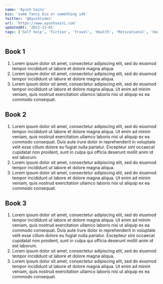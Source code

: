 ```yaml
---
name: 'Ayush Saini'
bio: 'some fancy bio or something idk'
twitter: '@AyushCodes'
url: 'https://www.ayushsaini.com'
updatedAt: '2021-13-01'
tags: ['Self help', 'Fiction', 'Travel', 'Health', 'Motivational', 'How-to']
---
```


## Book 1

1. Lorem ipsum dolor sit amet, consectetur adipiscing elit, sed do eiusmod tempor incididunt ut labore et dolore magna aliqua.
2. Lorem ipsum dolor sit amet, consectetur adipiscing elit, sed do eiusmod tempor incididunt ut labore et dolore magna aliqua.
3. Lorem ipsum dolor sit amet, consectetur adipiscing elit, sed do eiusmod tempor incididunt ut labore et dolore magna aliqua. Ut enim ad minim veniam, quis nostrud exercitation ullamco laboris nisi ut aliquip ex ea commodo consequat.

## Book 2

1. Lorem ipsum dolor sit amet, consectetur adipiscing elit, sed do eiusmod tempor incididunt ut labore et dolore magna aliqua. Ut enim ad minim veniam, quis nostrud exercitation ullamco laboris nisi ut aliquip ex ea commodo consequat. Duis aute irure dolor in reprehenderit in voluptate velit esse cillum dolore eu fugiat nulla pariatur. Excepteur sint occaecat cupidatat non proident, sunt in culpa qui officia deserunt mollit anim id est laborum.
2. Lorem ipsum dolor sit amet, consectetur adipiscing elit, sed do eiusmod tempor incididunt ut labore et dolore magna aliqua.
3. Lorem ipsum dolor sit amet, consectetur adipiscing elit, sed do eiusmod tempor incididunt ut labore et dolore magna aliqua. Ut enim ad minim veniam, quis nostrud exercitation ullamco laboris nisi ut aliquip ex ea commodo consequat.

## Book 3

1. Lorem ipsum dolor sit amet, consectetur adipiscing elit, sed do eiusmod tempor incididunt ut labore et dolore magna aliqua. Ut enim ad minim veniam, quis nostrud exercitation ullamco laboris nisi ut aliquip ex ea commodo consequat. Duis aute irure dolor in reprehenderit in voluptate velit esse cillum dolore eu fugiat nulla pariatur. Excepteur sint occaecat cupidatat non proident, sunt in culpa qui officia deserunt mollit anim id est laborum.
2. Lorem ipsum dolor sit amet, consectetur adipiscing elit, sed do eiusmod tempor incididunt ut labore et dolore magna aliqua.
3. Lorem ipsum dolor sit amet, consectetur adipiscing elit, sed do eiusmod tempor incididunt ut labore et dolore magna aliqua. Ut enim ad minim veniam, quis nostrud exercitation ullamco laboris nisi ut aliquip ex ea commodo consequat.
